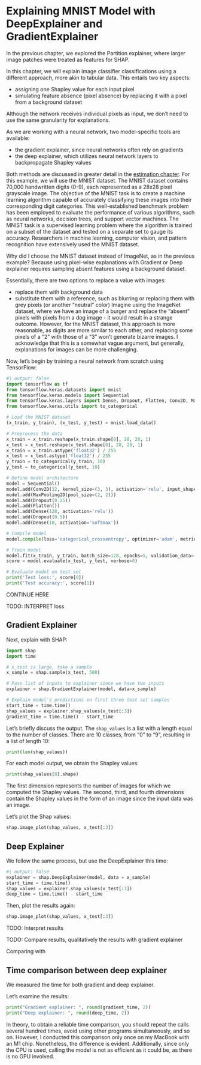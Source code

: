 # Explaining MNIST Model with DeepExplainer and GradientExplainer

In the previous chapter, we explored the Partition explainer, where larger image patches were treated as features for SHAP.

In this chapter, we will explain image classifier classifications using a different approach, more akin to tabular data.
This entails two key aspects:

- assigning one Shapley value for each input pixel
- simulating feature absence (pixel absence) by replacing it with a pixel from a background dataset

Although the network receives individual pixels as input, we don't need to use the same granularity for explanations.

As we are working with a neural network, two model-specific tools are available:

- the gradient explainer, since neural networks often rely on gradients
- the deep explainer, which utilizes neural network layers to backpropagate Shapley values

Both methods are discussed in greater detail in the [estimation chapter](#estimation).
For this example, we will use the MNIST dataset.
The MNIST dataset contains 70,000 handwritten digits (0-9), each represented as a 28x28 pixel grayscale image.
The objective of the MNIST task is to create a machine learning algorithm capable of accurately classifying these images into their corresponding digit categories.
This well-established benchmark problem has been employed to evaluate the performance of various algorithms, such as neural networks, decision trees, and support vector machines.
The MNIST task is a supervised learning problem where the algorithm is trained on a subset of the dataset and tested on a separate set to gauge its accuracy.
Researchers in machine learning, computer vision, and pattern recognition have extensively used the MNIST dataset.

Why did I choose the MNIST dataset instead of ImageNet, as in the previous example?
Because using pixel-wise explanations with Gradient or Deep explainer requires sampling absent features using a background dataset.

Essentially, there are two options to replace a value with images:

- replace them with background data
- substitute them with a reference, such as blurring or replacing them with grey pixels (or another "neutral" color)
Imagine using the ImageNet dataset, where we have an image of a burger and replace the "absent" pixels with pixels from a dog image - it would result in a strange outcome.
However, for the MNIST dataset, this approach is more reasonable, as digits are more similar to each other, and replacing some pixels of a "2" with those of a "3" won't generate bizarre images.
I acknowledge that this is a somewhat vague argument, but generally, explanations for images can be more challenging.

Now, let's begin by training a neural network from scratch using TensorFlow:

```python
#| output: false
import tensorflow as tf
from tensorflow.keras.datasets import mnist
from tensorflow.keras.models import Sequential
from tensorflow.keras.layers import Dense, Dropout, Flatten, Conv2D, MaxPooling2D
from tensorflow.keras.utils import to_categorical

# Load the MNIST dataset
(x_train, y_train), (x_test, y_test) = mnist.load_data()

# Preprocess the data
x_train = x_train.reshape(x_train.shape[0], 28, 28, 1)
x_test = x_test.reshape(x_test.shape[0], 28, 28, 1)
x_train = x_train.astype('float32') / 255
x_test = x_test.astype('float32') / 255
y_train = to_categorical(y_train, 10)
y_test = to_categorical(y_test, 10)

# Define model architecture
model = Sequential()
model.add(Conv2D(32, kernel_size=(3, 3), activation='relu', input_shape=(28, 28, 1)))
model.add(MaxPooling2D(pool_size=(2, 2)))
model.add(Dropout(0.25))
model.add(Flatten())
model.add(Dense(128, activation='relu'))
model.add(Dropout(0.5))
model.add(Dense(10, activation='softmax'))

# Compile model
model.compile(loss='categorical_crossentropy', optimizer='adam', metrics=['accuracy'])

# Train model
model.fit(x_train, y_train, batch_size=128, epochs=5, validation_data=(x_test, y_test))
score = model.evaluate(x_test, y_test, verbose=0)

# Evaluate model on test set
print('Test loss:', score[0])
print('Test accuracy:', score[1])
```

CONTINUE HERE

TODO: INTERPRET loss

## Gradient Explainer

Next, explain with SHAP:

```python
import shap
import time

# x_test is large, take a sample
x_sample = shap.sample(x_test, 500)

# Pass list of inputs to explainer since we have two inputs
explainer = shap.GradientExplainer(model, data=x_sample)

# Explain model's predictions on first three test set samples
start_time = time.time()
shap_values = explainer.shap_values(x_test[:3])
gradient_time = time.time() - start_time
```
Let's briefly discuss the output.
The `shap_values` is a list with a length equal to the number of classes.
There are 10 classes, from "0" to "9", resulting in a list of length 10:

```python
print(len(shap_values))
```

For each model output, we obtain the Shapley values:

```python
print(shap_values[0].shape)
```

The first dimension represents the number of images for which we computed the Shapley values.
The second, third, and fourth dimensions contain the Shapley values in the form of an image since the input data was an image.

Let's plot the Shap values:

```python
shap.image_plot(shap_values, x_test[:3])
```

## Deep Explainer

We follow the same process, but use the DeepExplainer this time:

```python
#| output: false
explainer = shap.DeepExplainer(model, data = x_sample)
start_time = time.time()
shap_values = explainer.shap_values(x_test[:3])
deep_time = time.time() - start_time
```

Then, plot the results again:

```python
shap.image_plot(shap_values, x_test[:3])
```

TODO: Interpret results

TODO: Compare results, qualitatively the results with gradient explainer

Comparing with

## Time comparison between deep explainer

We measured the time for both gradient and deep explainer.

Let's examine the results:

```python
print("Gradient explainer: ", round(gradient_time, 2))
print("Deep explainer: ", round(deep_time, 2))
```

In theory, to obtain a reliable time comparison, you should repeat the calls several hundred times, avoid using other programs simultaneously, and so on.
However, I conducted this comparison only once on my MacBook with an M1 chip.
Nonetheless, the difference is evident.
Additionally, since only the CPU is used, calling the model is not as efficient as it could be, as there is no GPU involved.
